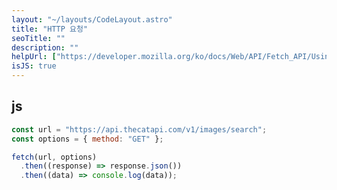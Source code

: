 ```yaml
---
layout: "~/layouts/CodeLayout.astro"
title: "HTTP 요청"
seoTitle: ""
description: ""
helpUrl: ["https://developer.mozilla.org/ko/docs/Web/API/Fetch_API/Using_Fetch"]
isJS: true
---
```


## js

```js
const url = "https://api.thecatapi.com/v1/images/search";
const options = { method: "GET" };

fetch(url, options)
  .then((response) => response.json())
  .then((data) => console.log(data));
```
